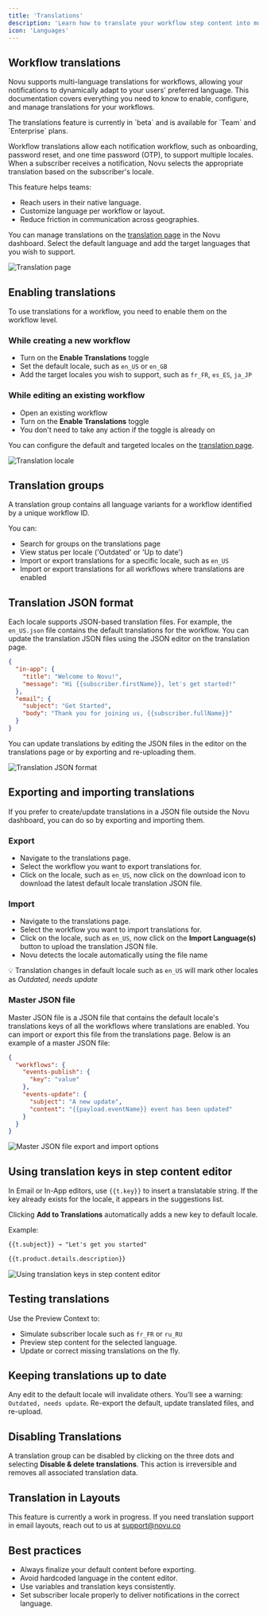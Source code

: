 ```yaml
---
title: 'Translations'
description: 'Learn how to translate your workflow step content into multiple languages'
icon: 'Languages'
---
```


## Workflow translations

Novu supports multi-language translations for workflows, allowing your notifications to dynamically adapt to your users' preferred language. This documentation covers everything you need to know to enable, configure, and manage translations for your workflows.

<Callout type="info">
  The translations feature is currently in `beta` and is available for `Team` and `Enterprise` plans.
</Callout>

Workflow translations allow each notification workflow, such as onboarding, password reset, and one time password (OTP), to support multiple locales. When a subscriber receives a notification, Novu selects the appropriate translation based on the subscriber's locale.

This feature helps teams:

- Reach users in their native language.
- Customize language per workflow or layout.
- Reduce friction in communication across geographies.

You can manage translations on the [translation page](https://dashboard.novu.co/translations) in the Novu dashboard. Select the default language and add the target languages that you wish to support.

![Translation page](/images/platform/workflow/translations/translations-page.png)

## Enabling translations

To use translations for a workflow, you need to enable them on the workflow level.

### While creating a new workflow

- Turn on the **Enable Translations** toggle
- Set the default locale, such as `en_US` or `en_GB`
- Add the target locales you wish to support, such as `fr_FR`, `es_ES`, `ja_JP`

### While editing an existing workflow

- Open an existing workflow
- Turn on the **Enable Translations** toggle
- You don't need to take any action if the toggle is already on

You can configure the default and targeted locales on the [translation page](https://dashboard.novu.co/translations).

![Translation locale](/images/platform/workflow/translations/translations-default-and-target-locale.gif)

## Translation groups
A translation group contains all language variants for a workflow identified by a unique workflow ID.

You can:

- Search for groups on the translations page
- View status per locale ('Outdated' or 'Up to date')
- Import or export translations for a specific locale, such as `en_US`
- Import or export translations for all workflows where translations are enabled

## Translation JSON format

Each locale supports JSON-based translation files. For example, the `en_US.json` file contains the default translations for the workflow. You can update the translation JSON files using the JSON editor on the translation page.

```json
{
  "in-app": {
    "title": "Welcome to Novu!",
    "message": "Hi {{subscriber.firstName}}, let's get started!"
  },
  "email": {
    "subject": "Get Started",
    "body": "Thank you for joining us, {{subscriber.fullName}}"
  }
}
```

You can update translations by editing the JSON files in the editor on the translations page or by exporting and re-uploading them.

![Translation JSON format](/images/platform/workflow/translations/translations_locale_content_edit.gif)

## Exporting and importing translations

If you prefer to create/update translations in a JSON file outside the Novu dashboard, you can do so by exporting and importing them.

### Export

- Navigate to the translations page.
- Select the workflow you want to export translations for.
- Click on the locale, such as `en_US`, now click on the download icon to download the latest default locale translation JSON file.

### Import

- Navigate to the translations page.
- Select the workflow you want to import translations for.
- Click on the locale, such as `en_US`, now click on the **Import Language(s)** button to upload the translation JSON file.
- Novu detects the locale automatically using the file name

💡 Translation changes in default locale such as `en_US` will mark other locales as *Outdated, needs update*

### Master JSON file

Master JSON file is a JSON file that contains the default locale's translations keys of all the workflows where translations are enabled. You can import or export this file from the translations page. Below is an example of a master JSON file:

```json
{
  "workflows": {
    "events-publish": {
      "key": "value"
    },
    "events-update": {
      "subject": "A new update",
      "content": "{{payload.eventName}} event has been updated"
    }
  }
}
```

![Master JSON file export and import options](/images/platform/workflow/translations/translations_master_json_file.png)

## Using translation keys in step content editor

In Email or In-App editors, use `{{t.key}}` to insert a translatable string. If the key already exists for the locale, it appears in the suggestions list.

Clicking **Add to Translations** automatically adds a new key to default locale.

Example:

```html
{{t.subject}} → "Let's get you started"

{{t.product.details.description}}
```

![Using translation keys in step content editor](/images/platform/workflow/translations/translations_variable_use_in_step_editor.gif)

## Testing translations

Use the Preview Context to:

- Simulate subscriber locale such as `fr_FR` or `ru_RU`
- Preview step content for the selected language.
- Update or correct missing translations on the fly.

## Keeping translations up to date

Any edit to the default locale will invalidate others. You’ll see a warning: `Outdated, needs update`. Re-export the default, update translated files, and re-upload.

## Disabling Translations

A translation group can be disabled by clicking on the three dots and selecting **Disable & delete translations**. This action is irreversible and removes all associated translation data.

## Translation in Layouts
This feature is currently a work in progress. If you need translation support in email layouts, reach out to us at support@novu.co


## Best practices

- Always finalize your default content before exporting.
- Avoid hardcoded language in the content editor.
- Use variables and translation keys consistently.
- Set subscriber locale properly to deliver notifications in the correct language.

